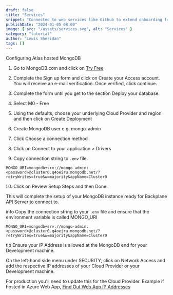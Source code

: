 ```yaml
---
draft: false
title: "Services"
snippet: "Connected to web services like Github to extend onboarding functionality when provisioning Apps"
publishDate: "2024-01-05 08:00"
image: { src: "/assets/services.svg", alt: "Services" }
category: "tutorial"
author: "Lewis Sheridan"
tags: []
---
```



Configuring Atlas hosted MongoDB

1. Go to MongoDB.com and click on [Try Free](https://www.mongodb.com/cloud/atlas/register)
2. Complete the Sign up form and click on Create your Access account. You will receive an e-mail verification. Once verified, click continue.
3. Complete the form until you get to the section Deploy your database.
4. Select M0 - Free
5. Using the defaults, choose your underlying Cloud Provider and region and then click on Create Deployment

6. Create MongoDB user e.g. mongo-admin
7. Click Choose a connection method
8. Click on Connect to your application > Drivers
9. Copy connection string to `.env` file.

```
MONGO_URI=mongodb+srv://mongo-admin:<password>@cluster0.q4oeiru.mongodb.net/?retryWrites=true&w=majority&appName=Cluster0
```

10. Click on Review Setup Steps and then Done.

This will complete the setup of your MongoDB instance ready for Backplane API Server to connect to.

info
Copy the connection string to your `.env` file and ensure that the environment variable is called MONGO_URI

`MONGO_URI=mongodb+srv://mongo-admin:<password>@cluster0.q4oeiru.mongodb.net/?retryWrites=true&w=majority&appName=Cluster0`

tip
Ensure your IP Address is allowed at the MongoDB end for your Development machine.

On the left-hand side menu under SECURITY, click on Network Access and add the respective IP addresses of your Cloud Provider or your Development machine.

For production you'll need to update this for the Cloud Provider. Example if hosted in Azure Web App, [Find Out Web App IP Addresses](https://learn.microsoft.com/en-us/azure/app-service/overview-inbound-outbound-ips#find-outbound-ips)
